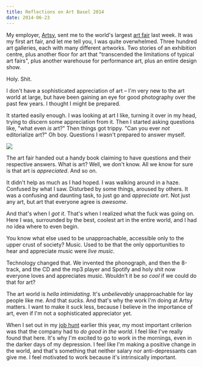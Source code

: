 ```yaml
---
title: Reflections on Art Basel 2014
date: 2014-06-23
---
```



My employer, [Artsy](http://artsy.net), sent me to the world's largest [art fair](https://www.artbasel.com) last week. It was my first art fair, and let me tell you, I was quite overwhelmed. Three hundred art galleries, each with many different artworks. Two stories of an exhibition centre, plus another floor for art that "transcended the limitations of typical art fairs", plus another warehouse for performance art, plus an entire design show.

Holy. Shit.


I don't have a sophisticated appreciation of art – I'm very new to the art world at large, but have been gaining an eye for good photography over the past few years. I thought I might be prepared.

It started easily enough. I was looking at art I like, turning it over in my head, trying to discern some appreciation from it. Then I started asking questions like, "what even _is_ art?" Then things got trippy. "Can you ever _not_ editorialize art?" Oh boy. Questions I wasn't prepared to answer myself.

![](3BB7D2EAFD1D43788D8B7C9A6A54A09A.jpg)

The art fair handed out a handy book claiming to have questions and their respective answers. What is art? Well, we don't know. All we know for sure is that art is _appreciated_. And so on.

It didn't help as much as I had hoped. I was walking around in a haze. Confused by what I saw. Disturbed by some things, aroused by others. It was a confusing and daunting task, to just go and _appreciate art_. Not just any art, but art that everyone agree is _awesome_.

And that's when I _got it_. That's when I realized what the fuck was going on. Here I was, surrounded by the best, coolest art in the entire world, and I had no idea where to even begin.

You know what else used to be unapproachable, accessible only to the upper crust of society? Music. Used to be that the only opportunities to hear and appreciate music were _live music_.

Technology changed that. We invented the phonograph, and then the 8-track, and the CD and the mp3 player and Spotify and holy shit now everyone loves and appreciates music. Wouldn't it be _so cool_ if we could do that for art?

The art world is _hella intimidating_. It's _unbelievably_ unapproachable for lay people like me. And that _sucks_. And that's why the work I'm doing at Artsy matters. I want to make it suck less, because I believe in the importance of art, even if I'm not a sophisticated appreciator yet.

When I set out in my [job hunt](/blog/job-hunt) earlier this year, my most important criterion was that the company had to _do good in the world_. I feel like I've really found that here. It's why I'm excited to go to work in the mornings, even in the darker days of my depression. I feel like I'm making a positive change in the world, and that's something that neither salary nor anti-depressants can give me. I feel motivated to work because it's intrinsically important.


  